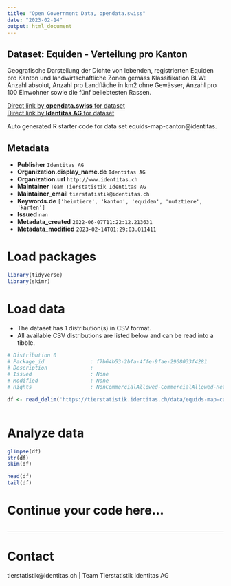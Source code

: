 ```yaml
---
title: "Open Government Data, opendata.swiss"
date: "2023-02-14"
output: html_document
---
```


## Dataset: Equiden - Verteilung pro Kanton

Geografische Darstellung der Dichte von lebenden, registrierten Equiden pro Kanton und landwirtschaftliche Zonen gemäss Klassifikation BLW: Anzahl absolut, Anzahl pro Landfläche in km2 ohne Gewässer, Anzahl pro 100 Einwohner sowie die fünf beliebtesten Rassen.

[Direct link by **opendata.swiss** for dataset](https://opendata.swiss/de/dataset/equiden-verteilung-pro-kanton)<br>
[Direct link by **Identitas AG** for dataset](https://tierstatistik.identitas.ch/)

Auto generated R starter code for data set equids-map-canton@identitas.

## Metadata

- **Publisher** `Identitas AG`
- **Organization.display_name.de** `Identitas AG`
- **Organization.url** `http://www.identitas.ch`
- **Maintainer** `Team Tierstatistik Identitas AG`
- **Maintainer_email** `tierstatistik@identitas.ch`
- **Keywords.de** `['heimtiere', 'kanton', 'equiden', 'nutztiere', 'karten']`
- **Issued** `nan`
- **Metadata_created** `2022-06-07T11:22:12.213631`
- **Metadata_modified** `2023-02-14T01:29:03.011411`


# Load packages

```r

library(tidyverse)
library(skimr)

```

# Load data

-   The dataset has 1 distribution(s) in CSV format.
-   All available CSV distributions are listed below and can be read into a tibble.

```r

# Distribution 0
# Package_id               : f7b64b53-2bfa-4ffe-9fae-2968033f4281
# Description              : 
# Issued                   : None
# Modified                 : None
# Rights                   : NonCommercialAllowed-CommercialAllowed-ReferenceRequired

df <- read_delim('https://tierstatistik.identitas.ch/data/equids-map-canton.csv')



```

# Analyze data

```r

glimpse(df)
str(df)
skim(df)

head(df)
tail(df)

```

# Continue your code here...

```r

```

------------------------------------------------------------------------

# Contact

tierstatistik@identitas.ch | Team Tierstatistik Identitas AG
